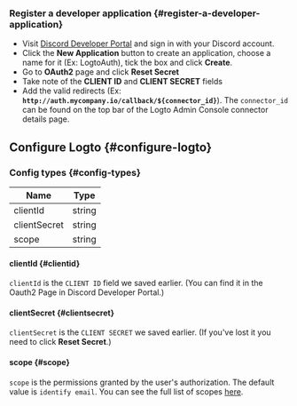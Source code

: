 ### Register a developer application \{#register-a-developer-application}

- Visit [Discord Developer Portal](https://discord.com/developers/applications) and sign in with your Discord account.
- Click the **New Application** button to create an application, choose a name for it (Ex: LogtoAuth), tick the box and click **Create**.
- Go to **OAuth2** page and click **Reset Secret**
- Take note of the **CLIENT ID** and **CLIENT SECRET** fields
- Add the valid redirects (Ex: **`http://auth.mycompany.io/callback/${connector_id}`**). The `connector_id` can be found on the top bar of the Logto Admin Console connector details page.

## Configure Logto \{#configure-logto}

### Config types \{#config-types}

| Name         | Type   |
| ------------ | ------ |
| clientId     | string |
| clientSecret | string |
| scope        | string |

#### clientId \{#clientid}

`clientId` is the `CLIENT ID` field we saved earlier.
(You can find it in the Oauth2 Page in Discord Developer Portal.)

#### clientSecret \{#clientsecret}

`clientSecret` is the `CLIENT SECRET` we saved earlier.
(If you've lost it you need to click **Reset Secret**.)

#### scope \{#scope}

`scope` is the permissions granted by the user's authorization. The default value is `identify email`.
You can see the full list of scopes [here](https://discord.com/developers/docs/topics/oauth2#shared-resources-oauth2-scopes).
